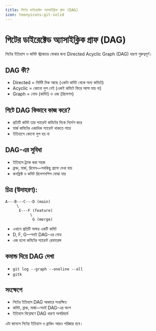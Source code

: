 ```yaml
---
title: গিটের ডাইরেক্টেড অ্যাসাইক্লিক গ্রাফ (DAG)
icon: teenyicons:git-solid
---
```


# গিটের ডাইরেক্টেড অ্যাসাইক্লিক গ্রাফ (DAG)

গিটের ইতিহাস ও কমিট স্ট্রাকচার বোঝার জন্য Directed Acyclic Graph (DAG) ধারণা গুরুত্বপূর্ণ।

## DAG কী?
- Directed = নির্দিষ্ট দিক আছে (একটা কমিট থেকে অন্য কমিটে)
- Acyclic = কোনো লুপ নেই (একই কমিটে ফিরে আসা যায় না)
- Graph = নোড (কমিট) ও এজ (রিলেশন)

## গিটে DAG কিভাবে কাজ করে?
- প্রতিটি কমিট তার প্যারেন্ট কমিটের দিকে নির্দেশ করে
- মার্জ কমিটের একাধিক প্যারেন্ট থাকতে পারে
- ইতিহাসে কোনো লুপ হয় না

## DAG-এর সুবিধা
- ইতিহাস ট্র্যাক করা সহজ
- ব্রাঞ্চ, মার্জ, রিবেস—সবকিছু গ্রাফে দেখা যায়
- কনফ্লিক্ট ও কমিট রিলেশনশিপ বোঝা যায়

## চিত্র (উদাহরণ):

```
A---B---C---D (main)
     \
      E---F (feature)
           \
            G (merge)
```
- এখানে প্রতিটি অক্ষর একটি কমিট
- D, F, G—সবই DAG-এর নোড
- এজ হলো কমিটের প্যারেন্ট রেফারেন্স

## কমান্ড দিয়ে DAG দেখা
- `git log --graph --oneline --all`
- `gitk`

## সংক্ষেপে
- গিটের ইতিহাস DAG আকারে সংরক্ষিত
- কমিট, ব্রাঞ্চ, মার্জ—সবই DAG-এর অংশ
- ইতিহাস বিশ্লেষণে DAG ধারণা অপরিহার্য

এটা জানলে গিটের ইতিহাস ও ব্রাঞ্চিং আরও পরিষ্কার হবে।
